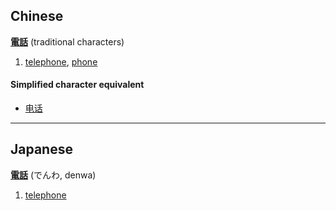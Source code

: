 ==Chinese==
'''[[電]][[話]]''' (traditional characters)

# [[telephone]], [[phone]]

====Simplified character equivalent====
*[[电话]]

----

==Japanese==
'''[[電]][[話]]''' (でんわ, denwa)

# [[telephone]]